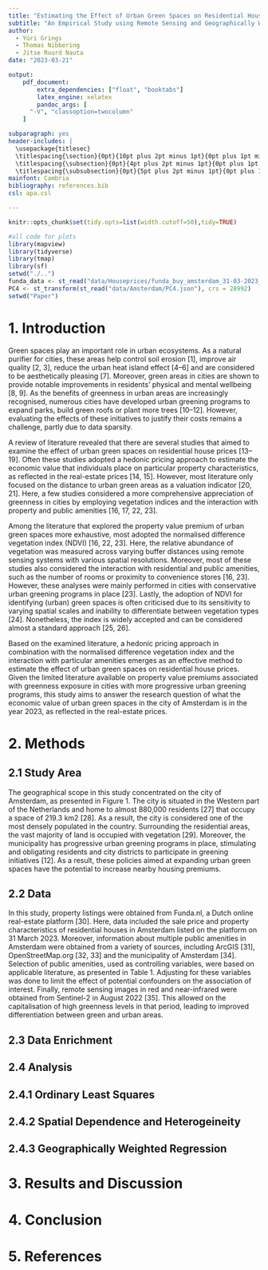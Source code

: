 ```yaml
---
title: "Estimating the Effect of Urban Green Spaces on Residential House Prices in Amsterdam"
subtitle: "An Empirical Study using Remote Sensing and Geographically Weighted Regression" 
author: 
  - Yúri Grings
  - Thomas Nibbering
  - Jitse Ruurd Nauta
date: "2023-03-21"

output: 
    pdf_document:
        extra_dependencies: ["float", "booktabs"]
        latex_engine: xelatex
        pandoc_args: [
      "-V", "classoption=twocolumn"
    ]

subparagraph: yes
header-includes: |
  \usepackage{titlesec}
  \titlespacing{\section}{0pt}{10pt plus 2pt minus 1pt}{0pt plus 1pt minus 1pt}
  \titlespacing{\subsection}{0pt}{4pt plus 2pt minus 1pt}{0pt plus 1pt minus 1pt}
  \titlespacing{\subsubsection}{0pt}{5pt plus 2pt minus 1pt}{0pt plus 1pt minus 1pt}
mainfont: Cambria
bibliography: references.bib
csl: apa.csl

---
```



```r
knitr::opts_chunk$set(tidy.opts=list(width.cutoff=50),tidy=TRUE)

```

```r
#all code for plots
library(mapview)
library(tidyverse)
library(tmap)
library(sf)
setwd("./..")
funda_data <- st_read("data/Houseprices/funda_buy_amsterdam_31-03-2023_full_distances.gpkg")
PC4 <- st_transform(st_read("data/Amsterdam/PC4.json"), crs = 28992)
setwd("Paper")
```

# 1. Introduction
Green spaces play an important role in urban ecosystems. As a natural purifier for cities, these areas help control soil erosion [1], improve air quality [2, 3], reduce the urban heat island effect [4–6] and are considered to be aesthetically pleasing [7]. Moreover, green areas in cities are shown to provide notable improvements in residents’ physical and mental wellbeing [8, 9]. As the benefits of greenness in urban areas are increasingly recognised, numerous cities have developed urban greening programs to expand parks, build green roofs or plant more trees [10–12]. However, evaluating the effects of these initiatives to justify their costs remains a challenge, partly due to data sparsity. 

A review of literature revealed that there are several studies that aimed to examine the effect of urban green spaces on residential house prices [13–19]. Often these studies adopted a hedonic pricing approach to estimate the economic value that individuals place on particular property characteristics, as reflected in the real-estate prices [14, 15]. However, most literature only focused on the distance to urban green areas as a valuation indicator [20, 21]. Here, a few studies considered a more comprehensive appreciation of greenness in cities by employing vegetation indices and the interaction with property and public amenities [16, 17, 22, 23]. 

Among the literature that explored the property value premium of urban green spaces more exhaustive, most adopted the normalised difference vegetation index (NDVI) [16, 22, 23]. Here, the relative abundance of vegetation was measured across varying buffer distances using remote sensing systems with various spatial resolutions. Moreover, most of these studies also considered the interaction with residential and public amenities, such as the number of rooms or proximity to convenience stores [16, 23]. However, these analyses were mainly performed in cities with conservative urban greening programs in place [23]. Lastly, the adoption of NDVI for identifying (urban) green spaces is often criticised due to its sensitivity to varying spatial scales and inability to differentiate between vegetation types [24]. Nonetheless, the index is widely accepted and can be considered almost a standard approach [25, 26]. 

Based on the examined literature, a hedonic pricing approach in combination with the normalised difference vegetation index and the interaction with particular amenities emerges as an effective method to estimate the effect of urban green spaces on residential house prices. Given the limited literature available on property value premiums associated with greenness exposure in cities with more progressive urban greening programs, this study aims to answer the research question of what the economic value of urban green spaces in the city of Amsterdam is in the year 2023, as reflected in the real-estate prices.

# 2. Methods
## 2.1 Study Area
The geographical scope in this study concentrated on the city of Amsterdam, as presented in Figure 1. The city is situated in the Western part of the Netherlands and home to almost 880,000 residents [27] that occupy a space of 219.3 km2  [28]. As a result, the city is considered one of the most densely populated in the country. Surrounding the residential areas, the vast majority of land is occupied with vegetation [29]. Moreover, the municipality has progressive urban greening programs in place, stimulating and obligating residents and city districts to participate in greening initiatives [12]. As a result, these policies aimed at expanding urban green spaces have the potential to increase nearby housing premiums. 

```{=latex}
\begin{figure}[t]
  \centering
  \includegraphics[width=\linewidth]{figures/study_area.png}
  \caption{Overview of the study area.}
\end{figure}
```

## 2.2 Data
In this study, property listings were obtained from Funda.nl, a Dutch online real-estate platform [30]. Here, data included the sale price and property characteristics of residential houses in Amsterdam listed on the platform on 31 March 2023. Moreover, information about multiple public amenities in Amsterdam were obtained from a variety of sources, including ArcGIS [31], OpenStreetMap.org [32, 33] and the municipality of Amsterdam [34]. Selection of public amenities, used as controlling variables, were based on applicable literature, as presented in Table 1. Adjusting for these variables was done to limit the effect of potential confounders on the association of interest. Finally, remote sensing images in red and near-infrared were obtained from Sentinel-2 in August 2022 [35]. This allowed on the capitalisation of high greenness levels in that period, leading to improved differentiation between green and urban areas. 

## 2.3 Data Enrichment
 
```{=latex}
\begin{figure}[t]
  \centering
  \includegraphics[width=\linewidth]{figures/raster5.png}
  \caption{Illustrative figure of the focal statistics as buffer distance.}
\end{figure}
```
## 2.4 Analysis

```{=latex}
\begin{table}[]
\centering
\caption{Included variables}
\begin{tabular}{@{}lll@{}}
\toprule
Variable            & Mean (n = 1719) & SD \\ \midrule
Living area (m2)    & 105.7           & 71.0               \\
Bedroom (N)         & 2.5             & 1.4                \\
Bathroom (N)        & 1.1             & 0.7                \\
House age (Years)   & 76.9            & 63.2               \\
Train distance (m)  & 1703.7          & 958.2              \\
Metro distance (m)  & 1303.2          & 951.8              \\
Tram distance (m)   & 689.1           & 1024.7             \\
NDVI 300m range     & 0.212           & 0.069              \\
Centre distance (m) & 3770.5          & 2288.1             \\
Zuid distance (m)   & 4659.2          & 2228.3             \\
School distance (m) & 268.3           & 183.8              \\
Shops distance (m)  & 266.7           & 206.9              \\
                    &                 &                    \\ \bottomrule

\end{tabular}
\end{table}
```


 
## 2.4.1 Ordinary Least Squares


## 2.4.2 Spatial Dependence and Heterogeineity


## 2.4.3 Geographically Weighted Regression

# 3. Results and Discussion


```{=latex}
\begin{figure*}[ht]
  \centering
  \includegraphics[width=\linewidth]{figures/ndvi_houseprices.png}
  \caption{This is a figure.}
\end{figure*}
```


# 4. Conclusion



# 5. References

